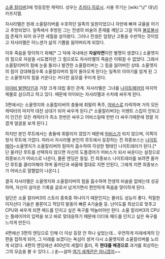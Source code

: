 [[소울 칼리버]]3에 첫등장한 캐릭터. 성우는 [[츠치다 히로시]]. 사용 무기는 [wiki:"낫" 대낫] 카프지엘.

자사라멜은 원래 소울칼리버를 수호하던 일족의 일원이었으나 자만에 빠져 규율을 어기고 추방되었다. 일족에서 추방된 그는 전생의 비술의 존재를 깨닫고 그걸 익혀 [[불로불사]]의 존재가 되어 유구한 세월을 살아왔다. 그러나 전생은 엄청난 고통을 수반하는 것이었고 자사라멜은 어느샌가 삶의 기쁨을 잃어버리게 되었다.

이후 죽음을 맞이하기 위해[* 그 덕에 국내에선 '''자살라면'''이란 별명이 생겼다.] 소울엣지의 힘으로 자살을 시도했지만 그 힘으로도 자사라멜의 죽음은 이뤄질 수 없었다. 그래서 소울칼리버의 힘에 눈을 돌리나 발견한 소울칼리버는 그 힘을 잃어버린 상태. 소울엣지의 힘이 강대해질수록 소울칼리버의 힘이 돌아오게 된다는 일족의 이야기를 알게 된 그는 소울엣지의 힘을 키운다는 커다란 음모를 꾸미게 된다.

[[아이비 발렌타인]]과 가장 크게 대립 중인 관계. 자사라멜은 그녀를 [[나이트메어]]의 마지막 제물로 삼으려고 하고 있다. 때문에 아이비는 자사라멜과 수차례 싸우게 된다.

3편에서는 소울엣지와 소울칼리버의 충돌에 휘말려 폭주, [[어비스]]로 타락하며 거의 모든 캐릭터의 마지막 대전 상대가 되어 싸우게 된다.[* 소울칼리버3는 이벤트 스킵이 안되고 이 인간은 모든 캐릭터가 최소 한번은 싸우고 어비스일때 한번 더 싸우기때문에 정말 지겹게 얼굴을 보게 된다.]

하지만 본인 루트에서는 충돌에 휘말리지 않았기 때문에 [[어비스]]가 되지 않으며, 이쪽이 정식 루트에 가깝다. 따라서 자사라멜 본인의 루트에서 등장하는 진 최종보스는 [[나이트메어]]=소울엣지가 소울칼리버의 힘마저 흡수하여 각성한 형태인 나이트테러가 된다.[* 단 올카단 루트를 선택하지 않으면 자신의 도플갱어가 어비스가 되서 싸운다는 설정으로 최종보스가 어비스로 나온다, 물론 엔딩은 동일. 진 최종보스 나이트테러를 보려면 올카단 루트를 클리어해야 하며 올카단과 싸울때 절대로 지면 안된다, 그에게 지면 최종보스가 어비스로 얄짤없이 나온다.]

결국 자사라멜은 소울엣지와 소울칼리버의 힘을 흡수하여 전생의 비술을 없애는데 성공하며, 자신이 살아온 기록을 글로서 남겨가면서 편안하게 죽음을 맞이하게 된다.

일단은 소울 칼리버3의 스토리 중축중 하나이기 때문인지는 몰라도 성능이 좋다. 적절한 이지선다 기술은 물론이고 적당히 발동이 빠른 A기술들 등. 난이도를 최상으로 맞추고 CPU와 싸우게 되면 패드를 던지고 싶은 욕구를 억눌러야만 한다. 소울 칼리버3의 CPU는 플레이어의 입력을 보고 바로 맞대응하기 때문에 더더욱 패드를 던지고 싶은 욕구를 느끼게 만든다.

4편에선 3편의 엔딩으로 인해 더 이상 등장 안 하나 싶었는데… 우연하게 미래세계의 단편을 접하게 되어, 그 미래를 보겠다는 욕심이 생겨 다시 소울엣지와 소울칼리버를 노리게 되었다.
4편의 엔딩에선 400년의 세월이 흘러, 즉 '''현대를 배경으로''' 과거를 회상하는 그의 모습을 볼 수 있다.(...) [http://www.youtube.com/watch?v=ZAkvxUZWTns #]~~설마 [[철권|여기 세계관은 아니겠지]]~~

